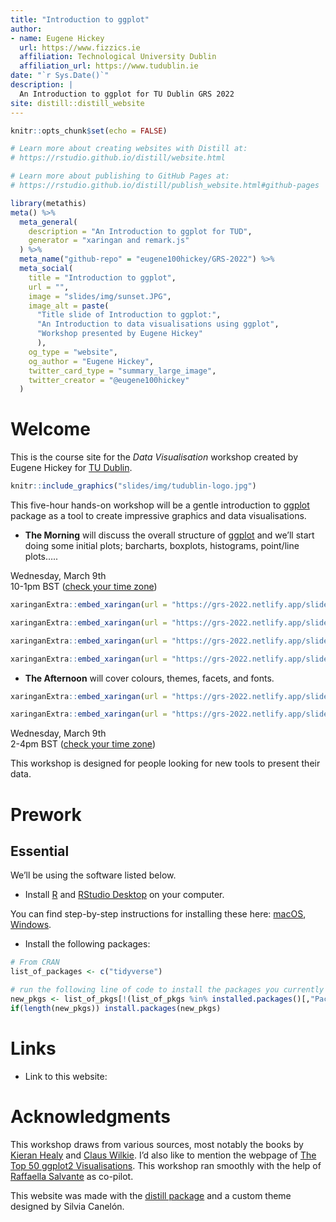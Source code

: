 ```yaml
---
title: "Introduction to ggplot"
author:
- name: Eugene Hickey
  url: https://www.fizzics.ie
  affiliation: Technological University Dublin
  affiliation_url: https://www.tudublin.ie
date: "`r Sys.Date()`"
description: |
  An Introduction to ggplot for TU Dublin GRS 2022
site: distill::distill_website
---
```


```r
knitr::opts_chunk$set(echo = FALSE)

# Learn more about creating websites with Distill at:
# https://rstudio.github.io/distill/website.html

# Learn more about publishing to GitHub Pages at:
# https://rstudio.github.io/distill/publish_website.html#github-pages

```

```r
library(metathis)
meta() %>%
  meta_general(
    description = "An Introduction to ggplot for TUD",
    generator = "xaringan and remark.js"
  ) %>% 
  meta_name("github-repo" = "eugene100hickey/GRS-2022") %>% 
  meta_social(
    title = "Introduction to ggplot",
    url = "",
    image = "slides/img/sunset.JPG",
    image_alt = paste(
      "Title slide of Introduction to ggplot:",
      "An Introduction to data visualisations using ggplot",
      "Workshop presented by Eugene Hickey"
      ),
    og_type = "website",
    og_author = "Eugene Hickey",
    twitter_card_type = "summary_large_image",
    twitter_creator = "@eugene100hickey"
  )
```

# Welcome

This is the course site for the _Data Visualisation_ workshop created by Eugene Hickey for [TU Dublin](https://tudublin.ie).

<aside>
```r
knitr::include_graphics("slides/img/tudublin-logo.jpg")
```
</aside>

This five-hour hands-on workshop will be a gentle introduction to  [ggplot](https://ggplot2.tidyverse.org/reference/ggplot.html) package as a tool to create impressive graphics and data visualisations.

- **The Morning** will discuss the overall structure of [ggplot](https://ggplot2.tidyverse.org/reference/ggplot.html) and we'll start doing some initial plots; barcharts, boxplots, histograms, point/line plots.....

<aside>
Wednesday, March 9th<br/>10-1pm BST ([check your time zone](https://www.worldtimebuddy.com/?qm=1&lid=2964574,360630,524901&h=2964574&date=2022-3-9&sln=10-13&hf=1
))
</aside>

```r
xaringanExtra::embed_xaringan(url = "https://grs-2022.netlify.app/slides/01-why-ggplot.html", ratio = "16:9")
```


```r
xaringanExtra::embed_xaringan(url = "https://grs-2022.netlify.app/slides/02_R.html", ratio = "16:9")
```

```r
xaringanExtra::embed_xaringan(url = "https://grs-2022.netlify.app/slides/02-proportions.html", ratio = "16:9")
```


```r
xaringanExtra::embed_xaringan(url = "https://grs-2022.netlify.app/slides/03-distributions-relationships.html", ratio = "16:9")
```

- **The Afternoon** will cover colours, themes, facets, and fonts.


```r
xaringanExtra::embed_xaringan(url = "https://grs-2022.netlify.app/slides/04-colours.html", ratio = "16:9")
```


```r
xaringanExtra::embed_xaringan(url = "https://grs-2022.netlify.app/slides/05-themes.html", ratio = "16:9")
```
<aside>
Wednesday, March 9th<br/>2-4pm BST ([check your time zone](https://www.worldtimebuddy.com/?qm=1&lid=2964574,360630,524901&h=2964574&date=2022-3-9&sln=14-16&hf=1))
</aside>

This workshop is designed for people looking for new tools to present their data.

# Prework

## Essential

We'll be using the software listed below.

- Install [R](https://cloud.r-project.org/) and [RStudio Desktop](https://rstudio.com/products/rstudio/download/) on your computer. 

You can find step-by-step instructions for installing these here: [macOS](https://www.youtube.com/watch?v=GM88tYlEy_g), [Windows](https://www.youtube.com/watch?v=JRKmZK5-6aE).


- Install the following packages:

```r
# From CRAN
list_of_packages <- c("tidyverse")

# run the following line of code to install the packages you currently do not have
new_pkgs <- list_of_pkgs[!(list_of_pkgs %in% installed.packages()[,"Package"])]
if(length(new_pkgs)) install.packages(new_pkgs)
```

# Links

- Link to this website:

# Acknowledgments {.appendix}

This workshop draws from various sources, most notably the books by [Kieran Healy](https://socviz.co/) and [Claus Wilkie](https://clauswilke.com/dataviz/). I'd also like to mention the webpage of [The Top 50 ggplot2 Visualisations](http://r-statistics.co/Top50-Ggplot2-Visualizations-MasterList-R-Code.html). This workshop ran smoothly with the help of [Raffaella Salvante](raffaella.salvante@tudublin.ie) as co-pilot.

This website was made with the [distill package](https://rstudio.github.io/distill/) and a custom theme designed by Silvia Canelón.
